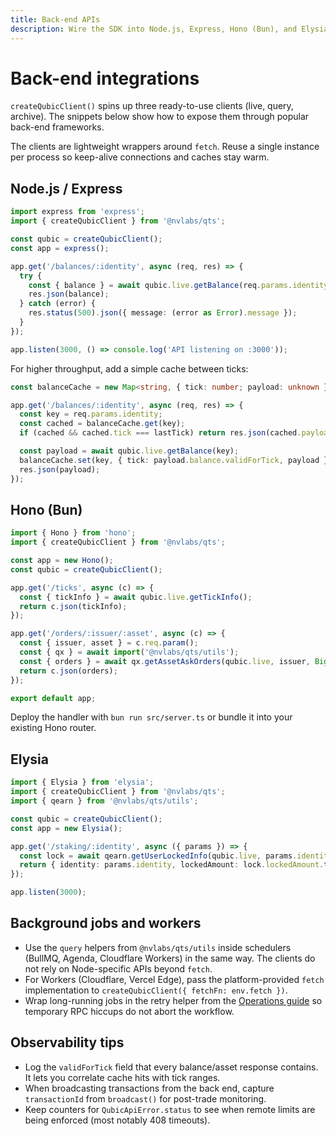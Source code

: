 ```yaml
---
title: Back-end APIs
description: Wire the SDK into Node.js, Express, Hono (Bun), and Elysia servers.
---
```



# Back-end integrations

`createQubicClient()` spins up three ready-to-use clients (live, query, archive). The snippets below show how to expose
them through popular back-end frameworks.

<Callout type="info">
  The clients are lightweight wrappers around <code>fetch</code>. Reuse a single instance per process so keep-alive
  connections and caches stay warm.
</Callout>

## Node.js / Express

```ts
import express from 'express';
import { createQubicClient } from '@nvlabs/qts';

const qubic = createQubicClient();
const app = express();

app.get('/balances/:identity', async (req, res) => {
  try {
    const { balance } = await qubic.live.getBalance(req.params.identity);
    res.json(balance);
  } catch (error) {
    res.status(500).json({ message: (error as Error).message });
  }
});

app.listen(3000, () => console.log('API listening on :3000'));
```

For higher throughput, add a simple cache between ticks:

```ts
const balanceCache = new Map<string, { tick: number; payload: unknown }>();

app.get('/balances/:identity', async (req, res) => {
  const key = req.params.identity;
  const cached = balanceCache.get(key);
  if (cached && cached.tick === lastTick) return res.json(cached.payload);

  const payload = await qubic.live.getBalance(key);
  balanceCache.set(key, { tick: payload.balance.validForTick, payload });
  res.json(payload);
});
```

## Hono (Bun)

```ts
import { Hono } from 'hono';
import { createQubicClient } from '@nvlabs/qts';

const app = new Hono();
const qubic = createQubicClient();

app.get('/ticks', async (c) => {
  const { tickInfo } = await qubic.live.getTickInfo();
  return c.json(tickInfo);
});

app.get('/orders/:issuer/:asset', async (c) => {
  const { issuer, asset } = c.req.param();
  const { qx } = await import('@nvlabs/qts/utils');
  const { orders } = await qx.getAssetAskOrders(qubic.live, issuer, BigInt(asset));
  return c.json(orders);
});

export default app;
```

Deploy the handler with `bun run src/server.ts` or bundle it into your existing Hono router.

## Elysia

```ts
import { Elysia } from 'elysia';
import { createQubicClient } from '@nvlabs/qts';
import { qearn } from '@nvlabs/qts/utils';

const qubic = createQubicClient();
const app = new Elysia();

app.get('/staking/:identity', async ({ params }) => {
  const lock = await qearn.getUserLockedInfo(qubic.live, params.identity, 0);
  return { identity: params.identity, lockedAmount: lock.lockedAmount.toString() };
});

app.listen(3000);
```

## Background jobs and workers

- Use the `query` helpers from `@nvlabs/qts/utils` inside schedulers (BullMQ, Agenda, Cloudflare Workers) in the same
  way. The clients do not rely on Node-specific APIs beyond `fetch`.
- For Workers (Cloudflare, Vercel Edge), pass the platform-provided `fetch` implementation to `createQubicClient({ fetchFn: env.fetch })`.
- Wrap long-running jobs in the retry helper from the [Operations guide](/docs/integrations/operations) so temporary RPC
  hiccups do not abort the workflow.

## Observability tips

- Log the `validForTick` field that every balance/asset response contains. It lets you correlate cache hits with tick
  ranges.
- When broadcasting transactions from the back end, capture `transactionId` from `broadcast()` for post-trade monitoring.
- Keep counters for `QubicApiError.status` to see when remote limits are being enforced (most notably 408 timeouts).


